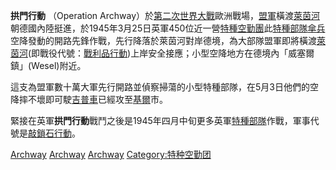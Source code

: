 {{noteTA
|G1=軍事
| 1= zh-hk:特種空勤團;zh-cn:特种空勤团;zh-tw:空降特勤隊;
}}
{{Campaignbox Central Europe}}

'''拱門行動''' （Operation Archway）於[[第二次世界大戰|第二次世界大戰]]歐洲戰場，[[盟軍|盟軍]]橫渡[[萊茵河|萊茵河]]朝德國內陸挺進，於1945年3月25日英軍450位近一營[[特種空勤團|特種空勤團]]此[[特種部隊|特種部隊]][[傘兵|傘兵]]空降發動的開路先鋒作戰，先行降落於萊茵河對岸德境，為大部隊盟軍即將橫渡[[萊茵河|萊茵河]](即戰役代號：[[戰利品行動|戰利品行動]])上岸安全接應；小型空降地方在德境內「威塞爾鎮」(Wesel)附近。 

這支為盟軍數十萬大軍先行開路並偵察掃蕩的小型特種部隊，在5月3日他們的空降摔不壞即可駛[[吉普車|吉普車]]已經攻至[[基爾|基爾]]市。

緊接在英軍'''拱門行動'''戰鬥之後是1945年四月中旬更多英軍[[特種部隊|特種部隊]]作戰，軍事代號是[[敲鎖石行動|敲鎖石行動]]。

[[Category:第二次世界大戰歐洲戰場戰役|Archway]]
[[Category:軍事行動|Archway]]
[[Category:德國戰役|Archway]]
[[Category:特种空勤团|Category:特种空勤团]]